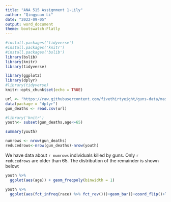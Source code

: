 ---
title: "ANA 515 Assignment 1-Lily"
author: "Qingyuan Li"
date: "2022-09-05"
output: word_document
theme: bootswatch:Flatly
---

```{r setup, include=FALSE}
#install.packages('tidyverse')
#install.packages('knitr')
#install.packages('bslib')
library(bslib)
library(knitr)
library(tidyverse)

library(ggplot2)
library(dplyr)
#library(tidyverse)
knitr::opts_chunk$set(echo = TRUE)

```

```{r, include=FALSE}
url <- "https://raw.githubusercontent.com/fivethirtyeight/guns-data/master/full_data.csv"
data(package = "dplyr")
gun_deaths <- read.csv(url)

```

```{r, include=FALSE}

#library('knitr')
youth<- subset(gun_deaths,age<=65)


```


```{r,include=FALSE}
summary(youth)
```

```{r, include=FALSE}
numrows <- nrow(gun_deaths)
reducedrows<-nrow(gun_deaths)-nrow(youth)
```
We have data about `r numrows` individuals killed by guns. Only `r reducedrows` are older than 65. The distribution of the remainder is shown below:

```{r , echo=FALSE}
youth %>%
  ggplot(aes(age)) + geom_freqpoly(binwidth = 1)
```

```{r race-dist, echo=FALSE}
youth %>%
  ggplot(aes(fct_infreq(race) %>% fct_rev()))+geom_bar()+coord_flip()+labs(x="Victim race")

```
